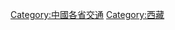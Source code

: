 {{Catnav|頁面分類|各種主題的頁面分類|依中国各省来作的分类|中國各省交通}}
{{Commonscat|Transport in Tibet}}

[[Category:中國各省交通|Category:中國各省交通]]
[[Category:西藏|Category:西藏]]